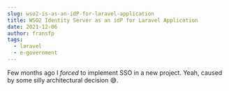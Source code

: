 ```yaml
---
slug: wso2-is-as-an-idP-for-laravel-application
title: WSO2 Identity Server as an idP for Laravel Application
date: 2021-12-06
author: fransfp
tags:
  - laravel
  - e-government
---
```

Few months ago I *forced* to implement SSO in a new project. Yeah, caused by some silly architectural decision 😅.